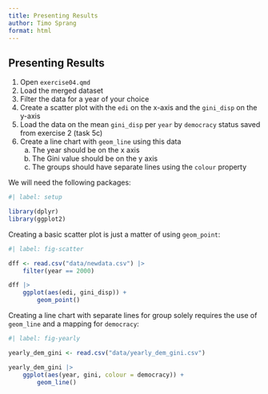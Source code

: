 ```yaml
---
title: Presenting Results
author: Timo Sprang
format: html
---
```


## Presenting Results

1. Open `exercise04.qmd`
2. Load the merged dataset
3. Filter the data for a year of your choice
4. Create a scatter plot with the `edi` on the x-axis and the `gini_disp` on the y-axis
5. Load the data on the mean `gini_disp` per `year` by `democracy` status saved from exercise 2 (task 5c)
6. Create a line chart with `geom_line` using this data
    a. The year should be on the x axis
    b. The Gini value should be on the y axis
    c. The groups should have separate lines using the `colour` property

We will need the following packages:

```r
#| label: setup

library(dplyr)
library(ggplot2)
```

Creating a basic scatter plot is just a matter of using `geom_point`:

```r
#| label: fig-scatter

dff <- read.csv("data/newdata.csv") |>
    filter(year == 2000)

dff |>
    ggplot(aes(edi, gini_disp)) +
        geom_point()
```

Creating a line chart with separate lines for group solely requires the use of `geom_line` and a mapping for `democracy`:

```r
#| label: fig-yearly

yearly_dem_gini <- read.csv("data/yearly_dem_gini.csv")

yearly_dem_gini |>
    ggplot(aes(year, gini, colour = democracy)) +
        geom_line()
```